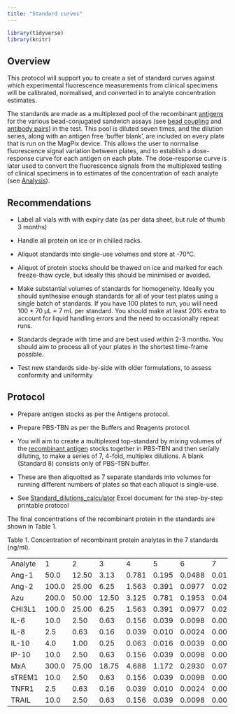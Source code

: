 ```yaml
---
title: "Standard curves"
---
```


```r
library(tidyverse)
library(knitr)
```

## Overview

This protocol will support you to create a set of standard curves against which experimental fluorescence measurements from clinical specimens will be calibrated, normalised, and converted in to analyte concentration estimates.

The standards are made as a multiplexed pool of the recombinant [antigens](antigens.qmd) for the various bead-conjugated sandwich assays (see [bead coupling](Bead_Coupling.qmd) and [antibody pairs](antibody_pairs.qmd)) in the test. This pool is diluted seven times, and the dilution series, along with an antigen free 'buffer blank', are included on every plate that is run on the MagPix device. This allows the user to normalise fluorescence signal variation between plates, and to establish a dose-response curve for each antigen on each plate. The dose-response curve is later used to convert the fluorescence signals from the multiplexed testing of clinical specimens in to estimates of the concentration of each analyte (see [Analysis](Analysis_01.qmd)).

## Recommendations

-   Label all vials with with expiry date (as per data sheet, but rule of thumb 3 months)

-   Handle all protein on ice or in chilled racks.

-   Aliquot standards into single-use volumes and store at -70°C.

-   Aliquot of protein stocks should be thawed on ice and marked for each freeze-thaw cycle, but ideally this should be minimised or avoided.

-   Make substantial volumes of standards for homogeneity. Ideally you should synthesise enough standards for all of your test plates using a single batch of standards. If you have 100 plates to run, you will need 100 \* 70 µL = 7 mL per standard. You should make at least 20% extra to account for liquid handling errors and the need to occasionally repeat runs.

-   Standards degrade with time and are best used within 2-3 months. You should aim to process all of your plates in the shortest time-frame possible.

-   Test new standards side-by-side with older formulations, to assess conformity and uniformity

## **Protocol**

-   Prepare antigen stocks as per the Antigens protocol.

-   Prepare PBS-TBN as per the Buffers and Reagents protocol.

-   You will aim to create a multiplexed top-standard by mixing volumes of the [recombinant antigen](antigens.qmd) stocks together in PBS-TBN and then serially diluting, to make a series of 7, 4-fold, multiplex dilutions. A blank (Standard 8) consists only of PBS-TBN buffer.

-   These are then aliquotted as 7 separate standards into volumes for running different numbers of plates so that each aliquot is single-use.

-   See [Standard_dilutions_calculator](./Standard_dilutions_calculator.xlsx) Excel document for the step-by-step printable protocol

The final concentrations of the recombinant protein in the standards are shown in Table 1.

Table 1. Concentration of recombinant protein analytes in the 7 standards (ng/ml).

|         |       |       |       |       |       |        |        |
|---------|-------|-------|-------|-------|-------|--------|--------|
| Analyte | 1     | 2     | 3     | 4     | 5     | 6      | 7      |
| Ang-1   | 50.0  | 12.50 | 3.13  | 0.781 | 0.195 | 0.0488 | 0.0122 |
| Ang-2   | 100.0 | 25.00 | 6.25  | 1.563 | 0.391 | 0.0977 | 0.0244 |
| Azu     | 200.0 | 50.00 | 12.50 | 3.125 | 0.781 | 0.1953 | 0.0488 |
| CHI3L1  | 100.0 | 25.00 | 6.25  | 1.563 | 0.391 | 0.0977 | 0.0244 |
| IL-6    | 10.0  | 2.50  | 0.63  | 0.156 | 0.039 | 0.0098 | 0.0024 |
| IL-8    | 2.5   | 0.63  | 0.16  | 0.039 | 0.010 | 0.0024 | 0.0006 |
| IL-10   | 4.0   | 1.00  | 0.25  | 0.063 | 0.016 | 0.0039 | 0.0010 |
| IP-10   | 10.0  | 2.50  | 0.63  | 0.156 | 0.039 | 0.0098 | 0.0024 |
| MxA     | 300.0 | 75.00 | 18.75 | 4.688 | 1.172 | 0.2930 | 0.0732 |
| sTREM1  | 10.0  | 2.50  | 0.63  | 0.156 | 0.039 | 0.0098 | 0.0024 |
| TNFR1   | 2.5   | 0.63  | 0.16  | 0.039 | 0.010 | 0.0024 | 0.0006 |
| TRAIL   | 10.0  | 2.50  | 0.63  | 0.156 | 0.039 | 0.0098 | 0.0024 |
